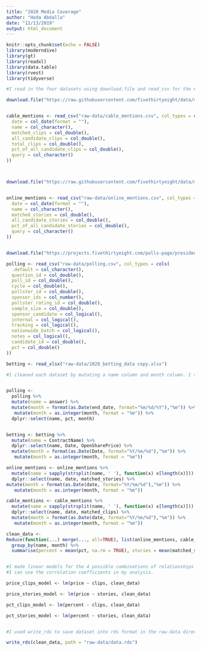 ```yaml
---
title: "2020 Media Coverage"
author: "Hoda Abdalla"
date: "12/13/2019"
output: html_document
---
```


```r
knitr::opts_chunk$set(echo = FALSE)
library(moderndive)
library(gt)
library(readxl)
library(data.table)
library(rvest)
library(tidyverse)
```

```r

#I read in the four datasets using download.file and read_csv for the #fivethirtyeight files and read in the excel sheet with the betting data

download.file("https://raw.githubusercontent.com/fivethirtyeight/data/master/media-mentions-2020/cable_weekly.csv", "./raw-data/cable_mentions.csv", mode = "wb")


cable_mentions <- read_csv("raw-data/cable_mentions.csv", col_types = cols(
  date = col_date(format = ""),
  name = col_character(),
  matched_clips = col_double(),
  all_candidate_clips = col_double(),
  total_clips = col_double(),
  pct_of_all_candidate_clips = col_double(),
  query = col_character()
))



download.file("https://raw.githubusercontent.com/fivethirtyeight/data/master/media-mentions-2020/online_weekly.csv", "./raw-data/online_mentions.csv", mode = "wb")


online_mentions <- read_csv("raw-data/online_mentions.csv", col_types = cols(
  date = col_date(format = ""),
  name = col_character(),
  matched_stories = col_double(),
  all_candidate_stories = col_double(),
  pct_of_all_candidate_stories = col_double(),
  query = col_character()
))


download.file("https://projects.fivethirtyeight.com/polls-page/president_primary_polls.csv", "./raw-data/polling.csv", mode = "wb")

polling <- read_csv("raw-data/polling.csv", col_types = cols(
  .default = col_character(),
  question_id = col_double(),
  poll_id = col_double(),
  cycle = col_double(),
  pollster_id = col_double(),
  sponsor_ids = col_number(),
  pollster_rating_id = col_double(),
  sample_size = col_double(),
  sponsor_candidate = col_logical(),
  internal = col_logical(),
  tracking = col_logical(),
  nationwide_batch = col_logical(),
  notes = col_logical(),
  candidate_id = col_double(),
  pct = col_double()
))

betting <- read_xlsx("raw-data/2020_betting_data copy.xlsx")
```

```r

#I cleaned each dataset by mutating a name column and month column. I then merged all of the datasets together to be able to plot easier in the shiny app. 


polling <-
  polling %>%
  mutate(name = answer) %>%
  mutate(month = format(as.Date(end_date, format="%m/%d/%Y"),"%m")) %>%
   mutate(month = as.integer(month, format = "%m")) %>%
  dplyr::select(name, pct, month)


betting <- betting %>%
  mutate(name = ContractName) %>%
  dplyr::select(name, Date, OpenSharePrice) %>%
  mutate(month = format(as.Date(Date, format="%Y/%m/%d"),"%m")) %>%
   mutate(month = as.integer(month, format = "%m"))

online_mentions <- online_mentions %>%
  mutate(name = sapply(strsplit(name, ' '), function(x) x[length(x)])) %>%
  dplyr::select(name, date, matched_stories) %>%
mutate(month = format(as.Date(date, format="%Y/%m/%d"),"%m")) %>%
   mutate(month = as.integer(month, format = "%m"))

cable_mentions <- cable_mentions %>% 
  mutate(name = sapply(strsplit(name, ' '), function(x) x[length(x)])) %>%
  dplyr::select(name, date, matched_clips) %>%
  mutate(month = format(as.Date(date, format="%Y/%m/%d"),"%m")) %>%
   mutate(month = as.integer(month, format = "%m"))

clean_data <- 
Reduce(function(...) merge(..., all=TRUE), list(online_mentions, cable_mentions, polling, betting)) %>%
  group_by(name, month) %>%
  summarise(percent = mean(pct, na.rm = TRUE), stories = mean(matched_stories, na.rm = TRUE), clips = mean(matched_clips, na.rm = TRUE), price = mean(OpenSharePrice, na.rm = TRUE))


#I made linear models for the 4 possible combinations of relationships so that
#I can use the correlation coefficients in my analysis.

price_clips_model <- lm(price ~ clips, clean_data)

price_stories_model <- lm(price ~ stories, clean_data)

pct_clips_model <- lm(percent ~ clips, clean_data)

pct_stories_model <- lm(percent ~ stories, clean_data)


#I used write_rds to save dataset into rds format in the raw-data directory.

write_rds(clean_data, path = "raw-data/data.rds")
```


